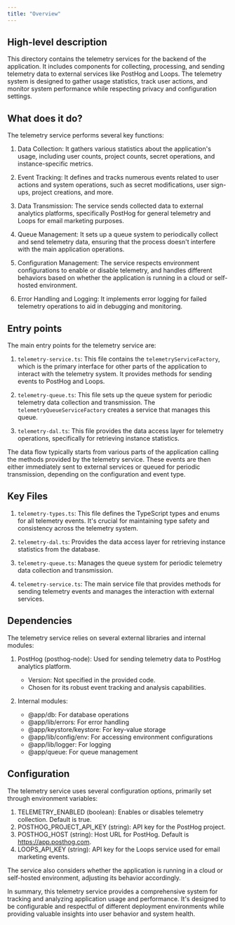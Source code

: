 ```yaml
---
title: "Overview"
---
```


## High-level description
This directory contains the telemetry services for the backend of the application. It includes components for collecting, processing, and sending telemetry data to external services like PostHog and Loops. The telemetry system is designed to gather usage statistics, track user actions, and monitor system performance while respecting privacy and configuration settings.

## What does it do?
The telemetry service performs several key functions:

1. Data Collection: It gathers various statistics about the application's usage, including user counts, project counts, secret operations, and instance-specific metrics.

2. Event Tracking: It defines and tracks numerous events related to user actions and system operations, such as secret modifications, user sign-ups, project creations, and more.

3. Data Transmission: The service sends collected data to external analytics platforms, specifically PostHog for general telemetry and Loops for email marketing purposes.

4. Queue Management: It sets up a queue system to periodically collect and send telemetry data, ensuring that the process doesn't interfere with the main application operations.

5. Configuration Management: The service respects environment configurations to enable or disable telemetry, and handles different behaviors based on whether the application is running in a cloud or self-hosted environment.

6. Error Handling and Logging: It implements error logging for failed telemetry operations to aid in debugging and monitoring.

## Entry points
The main entry points for the telemetry service are:

1. `telemetry-service.ts`: This file contains the `telemetryServiceFactory`, which is the primary interface for other parts of the application to interact with the telemetry system. It provides methods for sending events to PostHog and Loops.

2. `telemetry-queue.ts`: This file sets up the queue system for periodic telemetry data collection and transmission. The `telemetryQueueServiceFactory` creates a service that manages this queue.

3. `telemetry-dal.ts`: This file provides the data access layer for telemetry operations, specifically for retrieving instance statistics.

The data flow typically starts from various parts of the application calling the methods provided by the telemetry service. These events are then either immediately sent to external services or queued for periodic transmission, depending on the configuration and event type.

## Key Files
1. `telemetry-types.ts`: This file defines the TypeScript types and enums for all telemetry events. It's crucial for maintaining type safety and consistency across the telemetry system.

2. `telemetry-dal.ts`: Provides the data access layer for retrieving instance statistics from the database.

3. `telemetry-queue.ts`: Manages the queue system for periodic telemetry data collection and transmission.

4. `telemetry-service.ts`: The main service file that provides methods for sending telemetry events and manages the interaction with external services.

## Dependencies
The telemetry service relies on several external libraries and internal modules:

1. PostHog (posthog-node): Used for sending telemetry data to PostHog analytics platform.
   - Version: Not specified in the provided code.
   - Chosen for its robust event tracking and analysis capabilities.

2. Internal modules:
   - @app/db: For database operations
   - @app/lib/errors: For error handling
   - @app/keystore/keystore: For key-value storage
   - @app/lib/config/env: For accessing environment configurations
   - @app/lib/logger: For logging
   - @app/queue: For queue management

## Configuration
The telemetry service uses several configuration options, primarily set through environment variables:

1. TELEMETRY_ENABLED (boolean): Enables or disables telemetry collection. Default is true.
2. POSTHOG_PROJECT_API_KEY (string): API key for the PostHog project.
3. POSTHOG_HOST (string): Host URL for PostHog. Default is https://app.posthog.com.
4. LOOPS_API_KEY (string): API key for the Loops service used for email marketing events.

The service also considers whether the application is running in a cloud or self-hosted environment, adjusting its behavior accordingly.

In summary, this telemetry service provides a comprehensive system for tracking and analyzing application usage and performance. It's designed to be configurable and respectful of different deployment environments while providing valuable insights into user behavior and system health.